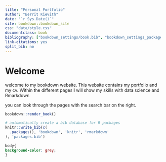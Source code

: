 ```yaml
--- 
title: "Personal Portfolio"
author: "Berrit Kievith"
date: "`r Sys.Date()`"
site: bookdown::bookdown_site
css: "data/style.css"
documentclass: book
bibliography: ["bookdown_settings/book.bib", "bookdown_settings_packages.bib"]
link-citations: yes
split_bib: no
---
```

# Welcome

welcome to my bookdown website. 
This website contains my portfolio and my cv.
Within the different pages I will show my skills with data science and Rmarkdown

you can look through the pages with the search bar on the right.
```r
bookdown::render_book()
```

```r
# automatically create a bib database for R packages
knitr::write_bib(c(
  .packages(), 'bookdown', 'knitr', 'rmarkdown'
), 'packages.bib')
```


```css
body{
background-color: grey;
}
```


